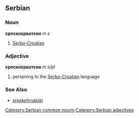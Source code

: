 ==Serbian==
===Noun===
'''српскохрватски''' ''m s''
#[[Serbo-Croatian]]
===Adjective===
'''српскохрватски''' ''m s/pl''
#pertaining to the [[Serbo-Croatian]] language
===See Also===
*[[srpskohrvatski]]
[[Category:Serbian common nouns]]
[[Category:Serbian adjectives]]